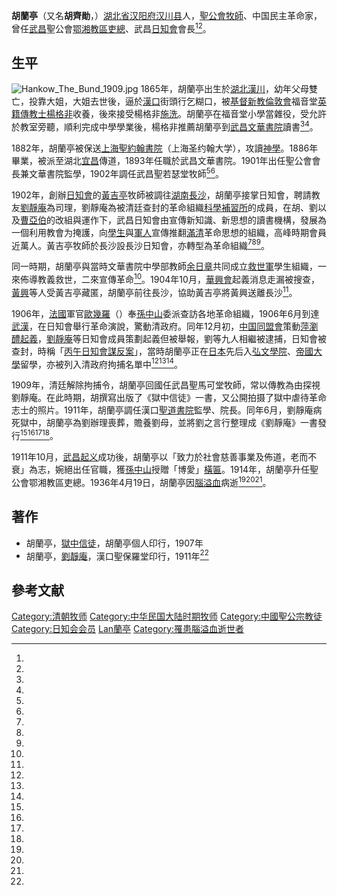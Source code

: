 {{Infobox person
| honorific_prefix          = 
| name                      = 胡蘭亭
| honorific_suffix          = 牧師
| image                     = Hu Lanting.jpg
| image_size                = 200px
| alt                       = 
| caption                   = 
| native_name               = 
| native_name_lang          = 
| birth_name                = 
| birth_date                = 1865年
| birth_place               = {{QIN}}[[湖北省|湖北省]][[汉阳府|汉阳府]][[漢川县|漢川县]]
| disappeared_date          = 
| disappeared_place         = 
| disappeared_status        = 
| death_date                = {{Death date and age|1936|4|19|1865|1|1}}
| death_place               = {{ROC-1928}}
| death_cause               = [[腦溢血|腦溢血]]
| body_discovered           = 
| resting_place             = 
| resting_place_coordinates = 
| monuments                 = 
| residence                 = 
| nationality               = {{CHN-1928}}
| ancestor                  = 
| other_names               = 胡齊勛
| ethnicity                 = 
| citizenship               = 
| education                 = 
| alma_mater                = [[上海聖約翰書院|上海聖約翰書院]]
| occupation                = 牧師<br/>武昌聖公會會長<br/>鄂湘教區吏總<br/>武昌日知會會長
| years_active              = 
| employer                  = 
| organization              = 
| agent                     = 
| known_for                 = 
| notable_works             = 
| style                     = 
| influences                = 
| influenced                = 
| home_town                 = 
| salary                    = 
| net_worth                 = 
| height                    = 
| weight                    = 
| television                = 
| title                     = 
| term                      = 
| predecessor               = 
| successor                 = 
| party                     = 
| movement                  = 
| opponents                 = 
| boards                    = 
| religion                  = [[基督教|基督教]][[新教|新教]]
| denomination              = [[聖公會|聖公會]]
| criminal_charge           = 
| criminal_penalty          = 
| criminal_status           = 
| spouse                    = 
| partner                   = 
| children                  = 
| parents                   = 
| relatives                 = 
| callsign                  = 
| awards                    = 
| signature                 = 
| signature_alt             = 
| signature_size            = 
| module                    = 
| module2                   = 
| module3                   = 
| module4                   = 
| module5                   = 
| module6                   = 
| website                   = 
| footnotes                 = 
| box_width                 = 
}}

'''胡蘭亭'''（又名'''胡齊勛'''，{{bd|1865年||1936年|4月19日|catIdx=Hu胡蘭亭}}）[[湖北省|湖北省]][[汉阳府|汉阳府]][[汉川县|汉川县]]人，[[聖公會|聖公會]][[牧師|牧師]]、中国民主革命家，曾任[[武昌|武昌]]聖公會[[鄂湘教區|鄂湘教區]][[吏總|吏總]]、武昌[[日知會|日知會]]會長<ref name=xhgmw/><ref name=hu/>。

==生平==
[[File:Hankow_The_Bund_1909.jpg|right]]
1865年，胡蘭亭出生於[[湖北|湖北]][[漢川|漢川]]，幼年父母雙亡，投靠大姐，大姐去世後，逼於[[漢口|漢口]]街頭行乞糊口，被[[基督新教|基督新教]][[倫敦會|倫敦會]]福音堂[[英國|英籍]][[傳教士|傳教士]][[楊格非|楊格非]]收養，後來接受楊格非[[受洗|施洗]]。胡蘭亭在福音堂小學當雜役，受允許於教室旁聽，順利完成中學學業後，楊格非推薦胡蘭亭到[[武昌|武昌]][[文華書院|文華書院]]讀書<ref name=hu/><ref name=whfz/>。

1882年，胡蘭亭被保送[[上海聖約翰書院|上海聖約翰書院]]（上海圣约翰大学），攻讀[[神學|神學]]。1886年畢業，被派至湖北[[宜昌|宜昌]]傳道，1893年任職於武昌文華書院。1901年出任聖公會會長兼文華書院監學，1902年調任武昌聖若瑟堂牧師<ref name=hu/><ref name=SJU/>。

1902年，創辦[[日知會|日知會]]的[[黃吉亭|黃吉亭]]牧師被調往[[湖南|湖南]][[長沙|長沙]]，胡蘭亭接掌日知會，聘請教友[[劉靜庵|劉靜庵]]為司理，劉靜庵為被清廷查封的革命組織[[科學補習所|科學補習所]]的成員，在胡、劉以及[[曹亞伯|曹亞伯]]的改組與運作下，武昌日知會由宣傳新知識、新思想的讀書機構，發展為一個利用教會为掩護，向[[學生|學生]]與[[軍人|軍人]]宣傳推翻[[滿清|滿清]]革命思想的組織，高峰時期會員近萬人。黃吉亭牧師於長沙設長沙日知會，亦轉型為革命組織<ref name=huang/><ref name=hu/><ref name=whfz/>。

同一時期，胡蘭亭與當時文華書院中學部教師[[余日章|余日章]]共同成立[[救世軍|救世軍]]學生組織，一來佈導教義救世，二來宣傳革命<ref name=whfz/>。1904年10月，[[華興會|華興會]]起義消息走漏被搜查，[[黃興|黃興]]等人受黃吉亭藏匿，胡蘭亭前往長沙，協助黃吉亭將黃興送離長沙<ref name=huang/>。

1906年，[[法國|法國]]軍官[[歐幾羅|歐幾羅]]（{{lang-fr|Oxil}}）奉[[孫中山|孫中山]]委派查訪各地革命組織，1906年6月到達[[武漢|武漢]]，在日知會舉行革命演說，驚動清政府。同年12月初，[[中国同盟會|中国同盟會]]策動[[萍瀏醴起義|萍瀏醴起義]]，[[劉靜庵|劉靜庵]]等日知會成員策劃起義但被舉報，劉等九人相繼被逮捕，日知會被查封，時稱「[[丙午日知會謀反案|丙午日知會謀反案]]」，當時胡蘭亭正在[[日本|日本]]先后入[[弘文學院|弘文學院]]、[[帝國大學|帝國大學]]留學，亦被列入清政府拘捕名單中<ref name=hu/><ref name=hellotw/><ref name=xhgmw56634/>。

1909年，清廷解除拘捕令，胡蘭亭回國任武昌聖馬可堂牧師，常以傳教為由探視劉靜庵。在此時期，胡撰寫出版了《獄中信徒》一書，又公開拍摄了獄中虐待革命志士的照片。1911年，胡蘭亭調任漢口[[聖道書院|聖道書院]]監學、院長。同年6月，劉靜庵病死獄中，胡蘭亭為劉辦理喪葬，贍養劉母，並將劉之言行整理成《劉靜庵》一書發行<ref name=hu/><ref name=xhgmw/><ref name=hellotw/><ref name=SJU/>。

1911年10月，[[武昌起义|武昌起义]]成功後，胡蘭亭以「致力於社會慈善事業及佈道，老而不衰」為志，婉絕出任官職，獲[[孫中山|孫中山]]授贈「博愛」[[匾額|橫匾]]。1914年，胡蘭亭升任聖公會鄂湘教區吏總。1936年4月19日，胡蘭亭因[[腦溢血|腦溢血]]病逝<ref name=hu/><ref name=hellotw/><ref name=SJU/>。

==著作==
*胡蘭亭，[[獄中信徒|獄中信徒]]，胡蘭亭個人印行，1907年
*胡蘭亭，[[劉靜庵|劉靜庵]]，漢口聖保羅堂印行，1911年<ref name=SJU/>

==參考文献==
{{Reflist|2|refs=

<ref name=xhgmw>{{cite web|url=http://www.xhgmw.org/archive-49209.shtml|title=胡兰亭介绍|publisher=辛亥革命网|date=2010-09-26|accessdate=2012-04-17}}{{dead link|date=2018年4月 |bot=InternetArchiveBot |fix-attempted=yes }}</ref>

<ref name=hu>{{cite web |url=http://www.bdcconline.net/zh-hant/stories/by-person/h/hu-lanting.php |title=胡蘭亭 |publisher=華人基督教史人物辭典 |accessdate=2012-04-17 |archive-url=https://web.archive.org/web/20091203151423/http://www.bdcconline.net/zh-hant/stories/by-person/h/hu-lanting.php |archive-date=2009-12-03 |dead-url=yes }}</ref>

<ref name=huang>{{cite web |url=http://www.bdcconline.net/zh-hant/stories/by-person/h/huang-jiting.php |title=黃吉亭 |publisher=華人基督教史人物辭典 |accessdate=2012-04-17 |archive-url=https://web.archive.org/web/20160308025837/http://bdcconline.net/zh-hant/stories/by-person/h/huang-jiting.php |archive-date=2016-03-08 |dead-url=yes }}</ref>

<ref name=hellotw>{{cite web |url=http://www.hellotw.com/zthz/xh100/lsxc/201108/t20110826_679402.htm |title=日知會與胡蘭亭 |publisher=你好台灣 |date=2011-08-26 |accessdate=2012-04-17 |archive-date=2019-06-04 |archive-url=https://web.archive.org/web/20190604153814/http://www.hellotw.com/zthz/xh100/lsxc/201108/t20110826_679402.htm |dead-url=no }}</ref>

<ref name=SJU>{{cite web |url=http://www.lib.sju.edu.tw/school_history/stjohn5-1-9.asp |title=上海聖約翰書院人物誌-9 |work=校史室 |publisher=聖約翰科技大學 |accessdate=2012-04-17 |archive-date=2019-09-04 |archive-url=https://web.archive.org/web/20190904215503/http://www.lib.sju.edu.tw/school_history/stjohn5-1-9.asp |dead-url=no }}</ref>

<ref name=whfz>{{cite web |url=http://www.whfz.gov.cn/wcqz/mcjx/rwjs/thlrw/201006/t20100603_36013.shtml |title=胡兰亭 |work=昙华林人物 |publisher=武汉市情网 |accessdate=2012-04-17}}</ref>

<ref name=xhgmw56634>{{cite web|url=http://big5.xhgmw.org/archive-56634.shtml|title=日知會與同盟會|publisher=辛亥革命网|date=2010-09-26|accessdate=2012-04-18}}{{dead link|date=2018年4月 |bot=InternetArchiveBot |fix-attempted=yes }}</ref>

}}

{{DEFAULTSORT:Hu胡蘭亭}}
[[Category:清朝牧师|Category:清朝牧师]]
[[Category:中华民国大陆时期牧师|Category:中华民国大陆时期牧师]]
[[Category:中國聖公宗教徒|Category:中國聖公宗教徒]]
[[Category:日知会会员|Category:日知会会员]]
[[Category:胡姓|Lan蘭亭]]
[[Category:罹患腦溢血逝世者|Category:罹患腦溢血逝世者]]